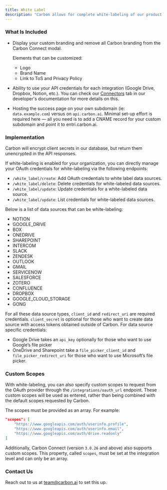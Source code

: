 ```yaml
---
title: White Label
description: "Carbon allows for complete white-labeling of our product."
---
```


### What Is Included

- Display your custom branding and remove all Carbon branding from the Carbon Connect modal.
    
    Elements that can be customized:
    
    * Logo
    * Brand Name
    * Link to ToS and Privacy Policy

- Ability to use your API credentials for each integration (Google Drive, Dropbox, Notion, etc.). You can check our [Connectors](/connectors) tab in our developer's documentation for more details on this.
    
- Hosting the success page on your own subdomain (ie: `data.example.com`) versus on `api.carbon.ai`. Minimal set-up effort is required here — all you need is to add a CNAME record for your custom subdomain and point it to entri.carbon.ai.

### Implementation

<Note> Carbon will encrypt client secrets in our database, but return them unencrypted in the API responses. </Note>

If white-labeling is enabled for your organization, you can directly manage your OAuth credentials for white-labeling via the following endpoints:
- `/white_label/create`: Add OAuth credentials to white label data sources.
- `/white_label/delete`: Delete credentials for white-labeled data sources.
- `/white_label/update`: Update credentials for a white-labeled data source.
- `/white_label/update`: List credentials for white-labeled data sources.

Below is a list of data sources that can be white-labeling:
- NOTION
- GOOGLE_DRIVE
- BOX
- ONEDRIVE
- SHAREPOINT
- INTERCOM
- SLACK
- ZENDESK
- OUTLOOK
- GMAIL
- SERVICENOW
- SALESFORCE
- ZOTERO
- CONFLUENCE
- DROPBOX
- GOOGLE_CLOUD_STORAGE
- GONG

For all these data source types, `client_id` and `redirect_uri` are required credentials. `client_secret` is optional for those who want to create data source with access tokens obtained outside of Carbon. For data source specific credentials:
- Google Drive takes an `api_key` optionally for those who want to use Google’s file picker
- OneDrive and Sharepoint take a `file_picker_client_id` and `file_picker_redirect_uri` for those who want to use Microsoft’s file picker.

### Custom Scopes 

With white-labeling, you can also specify custom scopes to request from the OAuth provider through the `/integrations/oauth_url` endpoint. These custom scopes will be used as entered, rather than being combined with the default scopes requested by Carbon.

The scopes must be provided as an array. For example:

```json
"scopes": [
    "https://www.googleapis.com/auth/userinfo.profile",
    "https://www.googleapis.com/auth/userinfo.email",
    "https://www.googleapis.com/auth/drive.readonly"
]
```

Additionally, Carbon Connect (version `3.0.26` and above) also supports custom scopes. This property, called `scopes`, must be set at the integration level and can only be an array.

### Contact Us

Reach out to us at team@carbon.ai to set this up.